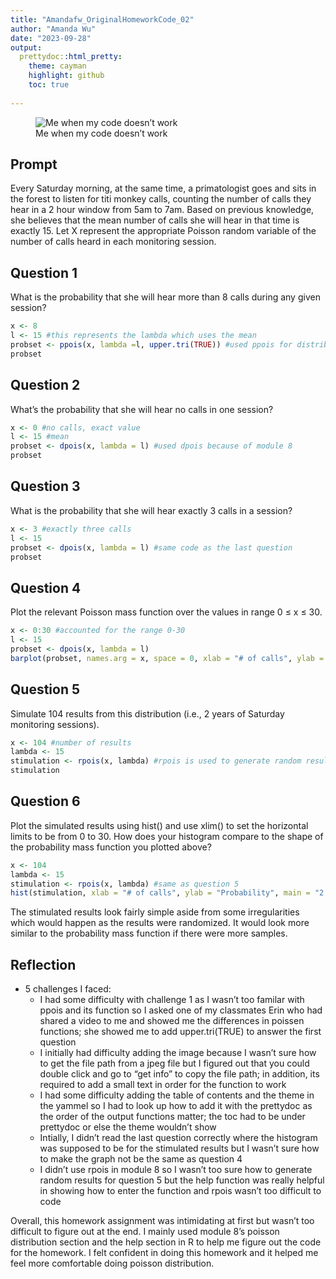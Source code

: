 ```yaml
---
title: "Amandafw_OriginalHomeworkCode_02"
author: "Amanda Wu"
date: "2023-09-28"
output:
  prettydoc::html_pretty:
    theme: cayman
    highlight: github
    toc: true
    
---
```


![Me when my code doesn't work](/Users/amandawu/Desktop/titi-monkey.jpeg)

## Prompt
Every Saturday morning, at the same time, a primatologist goes and sits in the forest to listen for titi monkey calls, counting the number of calls they hear in a 2 hour window from 5am to 7am. Based on previous knowledge, she believes that the mean number of calls she will hear in that time is exactly 15. Let X represent the appropriate Poisson random variable of the number of calls heard in each monitoring session.

## Question 1
What is the probability that she will hear more than 8 calls during any given session?
```r
x <- 8 
l <- 15 #this represents the lambda which uses the mean 
probset <- ppois(x, lambda =l, upper.tri(TRUE)) #used ppois for distribution function and upper.tri(TRUE) restricts the value to account for values greater than or equal 8; code was written with the help of erin 
probset
```


## Question 2
What's the probability that she will hear no calls in one session?
```r
x <- 0 #no calls, exact value
l <- 15 #mean
probset <- dpois(x, lambda = l) #used dpois because of module 8
probset
```


## Question 3
What is the probability that she will hear exactly 3 calls in a session?
```r
x <- 3 #exactly three calls
l <- 15
probset <- dpois(x, lambda = l) #same code as the last question
probset 
```


## Question 4
Plot the relevant Poisson mass function over the values in range 0 ≤ x ≤ 30.
```r
x <- 0:30 #accounted for the range 0-30
l <- 15
probset <- dpois(x, lambda = l)
barplot(probset, names.arg = x, space = 0, xlab = "# of calls", ylab = "Probability", main = "Probability Mass Function") #modeled after the code in module 8 for barplots in the poisson section
```


## Question 5
Simulate 104 results from this distribution (i.e., 2 years of Saturday monitoring sessions). 
```r
x <- 104 #number of results
lambda <- 15
stimulation <- rpois(x, lambda) #rpois is used to generate random results based on the lambda
stimulation
```


## Question 6
Plot the simulated results using hist() and use xlim() to set the horizontal limits to be from 0 to 30. How does your histogram compare to the shape of the probability mass function you plotted above?
```r
x <- 104
lambda <- 15
stimulation <- rpois(x, lambda) #same as question 5
hist(stimulation, xlab = "# of calls", ylab = "Probability", main = "2 years of data", xlim = c(0,30), freq = FALSE) #added xlim = c(0,30) to set the horizontal limits; modeled the code to be similar to question 4
```
The stimulated results look fairly simple aside from some irregularities which would happen as the results were randomized. It would look more similar to the probability mass function if there were more samples. 

## Reflection
* 5 challenges I faced: 
  + I had some difficulty with challenge 1 as I wasn't too familar with ppois and its function so I asked one of my classmates Erin who had shared a video to me and showed me the differences in poissen functions; she showed me to add upper.tri(TRUE) to answer the first question
  + I initially had difficulty adding the image because I wasn't sure how to get the file path from a jpeg file but I figured out that you could double click and go to "get info" to copy the file path; in addition, its required to add a small text in order for the function to work
  + I had some difficulty adding the table of contents and the theme in the yammel so I had to look up how to add it with the prettydoc as the order of the output functions matter; the toc had to be under prettydoc or else the theme wouldn't show
  + Intially, I didn't read the last question correctly where the histogram was supposed to be for the stimulated results but I wasn't sure how to make the graph not be the same as question 4
  + I didn't use rpois in module 8 so I wasn't too sure how to generate random results for question 5 but the help function was really helpful in showing how to enter the function and rpois wasn't too difficult to code

Overall, this homework assignment was intimidating at first but wasn't too difficult to figure out at the end. I mainly used module 8's poisson distribution section and the help section in R to help me figure out the code for the homework. I felt confident in doing this homework and it helped me feel more comfortable doing poisson distribution. 